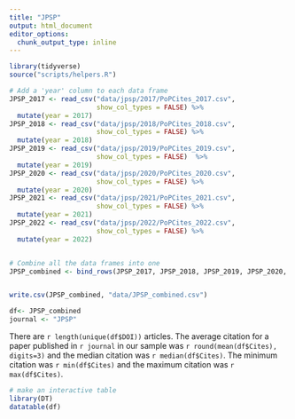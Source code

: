 ```yaml
---
title: "JPSP"
output: html_document
editor_options: 
  chunk_output_type: inline
---
```




```r
library(tidyverse)
source("scripts/helpers.R")

# Add a 'year' column to each data frame
JPSP_2017 <- read_csv("data/jpsp/2017/PoPCites_2017.csv",
                      show_col_types = FALSE) %>%
  mutate(year = 2017)
JPSP_2018 <- read_csv("data/jpsp/2018/PoPCites_2018.csv",
                      show_col_types = FALSE) %>%
  mutate(year = 2018)
JPSP_2019 <- read_csv("data/jpsp/2019/PoPCites_2019.csv",
                      show_col_types = FALSE)  %>%
  mutate(year = 2019)
JPSP_2020 <- read_csv("data/jpsp/2020/PoPCites_2020.csv",
                      show_col_types = FALSE) %>%
  mutate(year = 2020)
JPSP_2021 <- read_csv("data/jpsp/2021/PoPCites_2021.csv",
                      show_col_types = FALSE) %>%
  mutate(year = 2021)
JPSP_2022 <- read_csv("data/jpsp/2022/PoPCites_2022.csv",
                      show_col_types = FALSE) %>%
  mutate(year = 2022)


# Combine all the data frames into one
JPSP_combined <- bind_rows(JPSP_2017, JPSP_2018, JPSP_2019, JPSP_2020, JPSP_2021, JPSP_2022)


write.csv(JPSP_combined, "data/JPSP_combined.csv")

df<- JPSP_combined
journal <- "JPSP"


```


There are ``r length(unique(df$DOI))`` articles. The average citation for a paper published in ``r journal`` in our sample was ``r round(mean(df$Cites), digits=3)`` and the median citation was ``r median(df$Cites)``. The minimum citation was ``r min(df$Cites)`` and the maximum citation was ``r max(df$Cites)``. 



```r
# make an interactive table
library(DT)
datatable(df)
```

